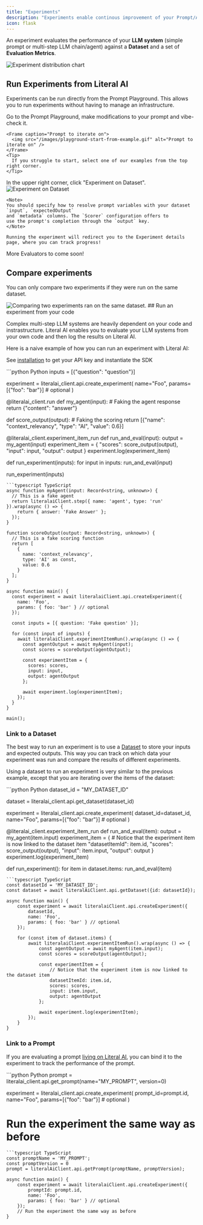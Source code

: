 ```yaml
---
title: "Experiments"
description: "Experiments enable continous improvement of your Prompt/Agent -- i.e. guarantee net improvements."
icon: flask
---
```


An experiment evaluates the performance of your **LLM system** (simple prompt or multi-step LLM chain/agent) against a **Dataset** and a set of **Evaluation Metrics**.

<Frame caption="Experiment distribution chart">
  <img src="/images/experiment-overview.gif" alt="Experiment distribution chart"/>
</Frame>

## Run Experiments from Literal AI

Experiments can be run directly from the Prompt Playground. This allows you to run experiments without having to manage an infrastructure.

<Steps>
  <Step title="Prompt to iterate on">
    Go to the Prompt Playground, make modifications to your prompt and vibe-check it.

    <Frame caption="Prompt to iterate on">
      <img src="/images/playground-start-from-example.gif" alt="Prompt to iterate on" />
    </Frame>
    <Tip>
      If you struggle to start, select one of our examples from the top right corner.
    </Tip>
  </Step>
  <Step title="Experiment on Dataset">
    In the upper right corner, click "Experiment on Dataset".
    <Frame caption="Experiment on Dataset">
      <img src="/images/experiment-dataset.gif" alt="Experiment on Dataset"/>
    </Frame>

    <Note>
    You should specify how to resolve prompt variables with your dataset `input`, `expectedOutput`
    and `metadata` columns. The `Scorer` configuration offers to 
    use the prompt's completion through the `output` key.
    </Note>

    Running the experiment will redirect you to the Experiment details page, where you can track progress!
  </Step>
</Steps>

More Evaluators to come soon!

## Compare experiments

<Note>You can only compare two experiments if they were run on the same dataset.</Note>

<Frame caption="Comparing two experiments ran on the same dataset.">
  <img src="/images/compare-experiments.gif" alt="Comparing two experiments ran on the same dataset."/>
</Frame>
## Run an experiment from your code

Complex multi-step LLM systems are heavily dependent on your code and instrastructure. Literal AI enables you to evaluate your LLM systems from your own code and then log the results on Literal AI.

Here is a naive example of how you can run an experiment with Literal AI:

<Note>See [installation](/get-started/quick-start) to get your API key and instantiate the SDK</Note>

<CodeGroup>
```python Python
inputs = [{"question": "question"}]

experiment = literalai_client.api.create_experiment(
    name="Foo", params=[{"foo": "bar"}]  # optional
)

@literalai_client.run
def my_agent(input):
    # Faking the agent response
    return {"content": "answer"}

def score_output(output):
    # Faking the scoring
    return [{"name": "context_relevancy", "type": "AI", "value": 0.6}]

@literalai_client.experiment_item_run
def run_and_eval(input):
    output = my_agent(input)
    experiment_item = {
      "scores": score_output(output),
      "input": input,
      "output": output
    }
    experiment.log(experiment_item)

def run_experiment(inputs):
    for input in inputs:
        run_and_eval(input)

run_experiment(inputs)
```
```typescript TypeScript
async function myAgent(input: Record<string, unknown>) {
  // This is a fake agent
  return literalaiClient.step({ name: 'agent', type: 'run' }).wrap(async () => {
    return { answer: 'Fake Answer' };
  });
}

function scoreOutput(output: Record<string, unknown>) {
  // This is a fake scoring function
  return [
    {
      name: 'context_relevancy',
      type: 'AI' as const,
      value: 0.6
    }
  ];
}

async function main() {
  const experiment = await literalaiClient.api.createExperiment({
    name: 'Foo',
    params: { foo: 'bar' } // optional
  });

  const inputs = [{ question: 'Fake question' }];

  for (const input of inputs) {
    await literalaiClient.experimentItemRun().wrap(async () => {
      const agentOutput = await myAgent(input);
      const scores = scoreOutput(agentOutput);

      const experimentItem = {
        scores: scores,
        input: input,
        output: agentOutput
      };

      await experiment.log(experimentItem);
    });
  }
}

main();
```
</CodeGroup>

### Link to a Dataset

The best way to run an experiment is to use a [Dataset](/guides/dataset) to store your inputs and expected outputs. This way you can track on which data your experiment was run and compare the results of different experiments.

Using a dataset to run an experiment is very similar to the previous example, except that you are iterating over the items of the dataset:

<CodeGroup>
```python Python
dataset_id = "MY_DATASET_ID"

dataset = literalai_client.api.get_dataset(dataset_id)

experiment = literalai_client.api.create_experiment(
    dataset_id=dataset_id,
    name="Foo",
    params=[{"foo": "bar"}]  # optional
)

@literalai_client.experiment_item_run
def run_and_eval(item):
    output = my_agent(item.input)
    experiment_item = {
      # Notice that the experiment item is now linked to the dataset item
      "datasetItemId": item.id,
      "scores": score_output(output),
      "input": item.input,
      "output": output
    }
    experiment.log(experiment_item)

def run_experiment():
    for item in dataset.items:
        run_and_eval(item)
```
```typescript TypeScript
const datasetId = 'MY_DATASET_ID';
const dataset = await literalAiClient.api.getDataset({id: datasetId});

async function main() {
    const experiment = await literalaiClient.api.createExperiment({
        datasetId,
        name: 'Foo',
        params: { foo: 'bar' } // optional
    });

    for (const item of dataset.items) {
        await literalaiClient.experimentItemRun().wrap(async () => {
            const agentOutput = await myAgent(item.input);
            const scores = scoreOutput(agentOutput);

            const experimentItem = {
                // Notice that the experiment item is now linked to the dataset item
                datasetItemId: item.id,
                scores: scores,
                input: item.input,
                output: agentOutput
            };

            await experiment.log(experimentItem);
        });
    }
}
```
</CodeGroup>

### Link to a Prompt

If you are evaluating a prompt [living on Literal AI](/guides/prompts), you can bind it to the experiment to track the performance of the prompt.

<CodeGroup>
```python Python
prompt = literalai_client.api.get_prompt(name="MY_PROMPT", version=0)

experiment = literalai_client.api.create_experiment(
    prompt_id=prompt.id,
    name="Foo",
    params=[{"foo": "bar"}]  # optional
)

# Run the experiment the same way as before
```
```typescript TypeScript
const promptName = 'MY_PROMPT';
const promptVersion = 0
prompt = literalAiClient.api.getPrompt(promptName, promptVersion);

async function main() {
    const experiment = await literalaiClient.api.createExperiment({
        promptId: prompt.id,
        name: 'Foo',
        params: { foo: 'bar' } // optional
    });
    // Run the experiment the same way as before
}
```
</CodeGroup>
